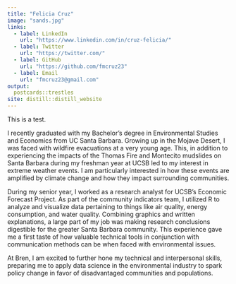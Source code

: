 ```yaml
---
title: "Felicia Cruz"
image: "sands.jpg"
links:
  - label: LinkedIn
    url: "https://www.linkedin.com/in/cruz-felicia/"
  - label: Twitter
    url: "https://twitter.com/"
  - label: GitHub
    url: "https://github.com/fmcruz23"
  - label: Email
    url: "fmcruz23@gmail.com"
output:
  postcards::trestles
site: distill::distill_website
---
```

This is a test. 

I recently graduated with my Bachelor’s degree in Environmental Studies and Economics from UC Santa Barbara. Growing up in the Mojave Desert, I was faced with wildfire evacuations at a very young age. This, in addition to experiencing the impacts of the Thomas Fire and Montecito mudslides on Santa Barbara during my freshman year at UCSB led to my interest in extreme weather events. I am particularly interested in how these events are amplified by climate change and how they impact surrounding communities. 

During my senior year, I worked as a research analyst for UCSB’s Economic Forecast Project. As part of the community indicators team, I utilized R to analyze and visualize data pertaining to things like air quality, energy consumption, and water quality. Combining graphics and written explanations, a large part of my job was making research conclusions digestible for the greater Santa Barbara community. This experience gave me a first taste of how valuable technical tools in conjunction with communication methods can be when faced with environmental issues. 

At Bren, I am excited to further hone my technical and interpersonal skills, preparing me to apply data science in the environmental industry to spark policy change in favor of disadvantaged communities and populations.
